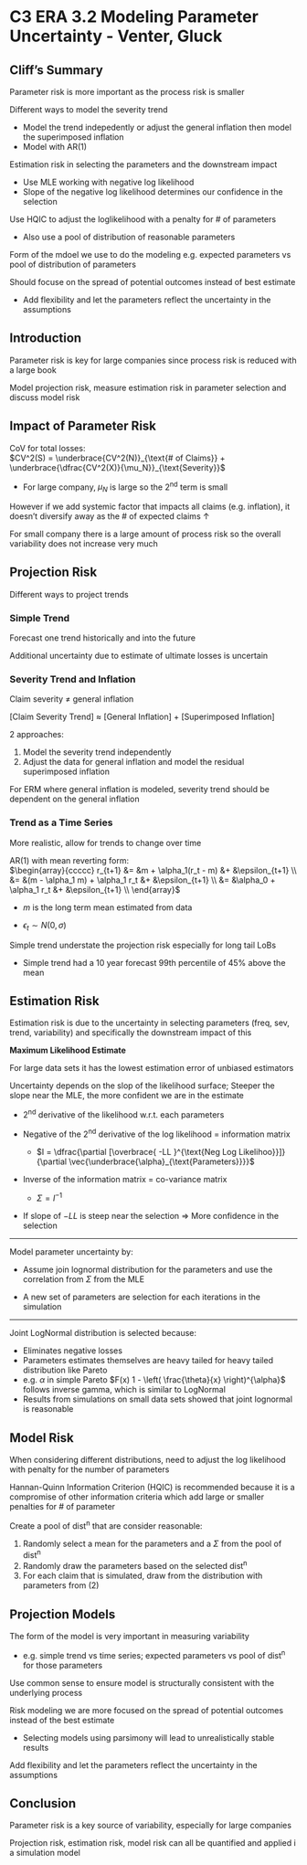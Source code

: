 # C3 ERA 3.2 Modeling Parameter Uncertainty - Venter, Gluck

## Cliff's Summary

Parameter risk is more important as the process risk is smaller

Different ways to model the severity trend

* Model the trend indepedently or adjust the general inflation then model the superimposed inflation
* Model with AR(1)

Estimation risk in selecting the parameters and the downstream impact

* Use MLE working with negative log likelihood
* Slope of the negative log likelihood determines our confidence in the selection

Use HQIC to adjust the loglikelihood with a penalty for # of parameters

* Also use a pool of distribution of reasonable parameters

Form of the mdoel we use to do the modeling e.g. expected parameters vs pool of distribution of parameters

Should focuse on the spread of potential outcomes instead of best estimate

* Add flexibility and let the parameters reflect the uncertainty in the assumptions

## Introduction

Parameter risk is key for large companies since process risk is reduced with a large book

Model projection risk, measure estimation risk in parameter selection and discuss model risk

## Impact of Parameter Risk

CoV for total losses:  
$CV^2(S) = \underbrace{CV^2(N)}_{\text{# of Claims}} + \underbrace{\dfrac{CV^2(X)}{\mu_N}}_{\text{Severity}}$

* For large company, $\mu_N$ is large so the 2^nd^ term is small

However if we add systemic factor that impacts all claims (e.g. inflation), it doesn't diversify away as the # of expected claims $\uparrow$

For small company there is a large amount of process risk so the overall variability does not increase very much

## Projection Risk {.tabset}

Different ways to project trends

### Simple Trend

Forecast one trend historically and into the future

Additional uncertainty due to estimate of ultimate losses is uncertain

### Severity Trend and Inflation

Claim severity $\neq$ general inflation

[Claim Severity Trend] $\approx$ [General Inflation] + [Superimposed Inflation]

2 approaches:

1) Model the severity trend independently
2) Adjust the data for general inflation and model the residual superimposed inflation

For ERM where general inflation is modeled, severity trend should be dependent on the general inflation

### Trend as a Time Series

More realistic, allow for trends to change over time

AR(1) with mean reverting form:  
$\begin{array}{ccccc}
  r_{t+1} &= &m + \alpha_1(r_t - m) &+ &\epsilon_{t+1} \\
  &= &(m - \alpha_1  m) + \alpha_1 r_t &+ &\epsilon_{t+1} \\
  &= &\alpha_0 + \alpha_1 r_t &+ &\epsilon_{t+1} \\
\end{array}$

* $m$ is the long term mean estimated from data

* $\epsilon_t \sim N(0,\sigma)$

Simple trend understate the projection risk especially for long tail LoBs

* Simple trend had a 10 year forecast 99th percentile of 45% above the mean

## Estimation Risk

Estimation risk is due to the uncertainty in selecting parameters (freq, sev, trend, variability) and specifically the downstream impact of this

**Maximum Likelihood Estimate**

For large data sets it has the lowest estimation error of unbiased estimators

Uncertainty depends on the slop of the likelihood surface; Steeper the slope near the MLE, the more confident we are in the estimate

* 2^nd^ derivative of the likelihood w.r.t. each parameters

* Negative of the 2^nd^ derivative of the log likelihood = information matrix

    * $I = \dfrac{\partial [\overbrace{ -LL }^{\text{Neg Log Likelihoo}}]}{\partial \vec{\underbrace{\alpha}_{\text{Parameters}}}}$

* Inverse of the information matrix = co-variance matrix

    * $\Sigma = I^{ -1 }$
    
* If slope of $-LL$ is steep near the selection $\Rightarrow$ More confidence in the selection

***

Model parameter uncertainty by:

* Assume join lognormal distribution for the parameters and use the correlation from $\Sigma$ from the MLE

* A new set of parameters are selection for each iterations in the simulation

***

Joint LogNormal distribution is selected because:

* Eliminates negative losses
* Parameters estimates themselves are heavy tailed for heavy tailed distribution like Pareto
* e.g. $\alpha$ in simple Pareto $F(x) 1 - \left( \frac{\theta}{x} \right)^{\alpha}$ follows inverse gamma, which is similar to LogNormal
* Results from simulations on small data sets showed that joint lognormal is reasonable

## Model Risk

When considering different distributions, need to adjust the log likelihood with penalty for the number of parameters

Hannan-Quinn Information Criterion (HQIC) is recommended because it is a compromise of other information criteria which add large or smaller penalties for # of parameter

Create a pool of dist^n^ that are consider reasonable:

1) Randomly select a mean for the parameters and a $\Sigma$ from the pool of dist^n^
2) Randomly draw the parameters based on the selected dist^n^
3) For each claim that is simulated, draw from the distribution with parameters from (2)

## Projection Models

The form of the model is very important in measuring variability

* e.g. simple trend vs time series; expected parameters vs pool of dist^n^ for those parameters

Use common sense to ensure model is structurally consistent with the underlying process

Risk modeling we are more focused on the spread of potential outcomes instead of the best estimate

* Selecting models using parsimony will lead to unrealistically stable results

Add flexibility and let the parameters reflect the uncertainty in the assumptions

## Conclusion

Parameter risk is a key source of variability, especially for large companies

Projection risk, estimation risk, model risk can all be quantified and applied i a simulation model




